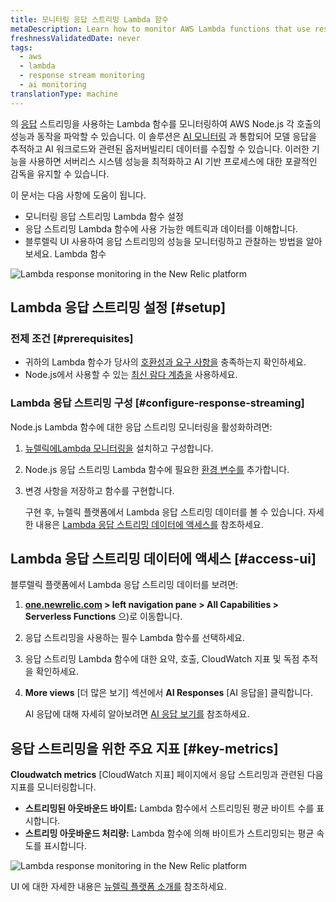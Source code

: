 ```yaml
---
title: 모니터링 응답 스트리밍 Lambda 함수
metaDescription: Learn how to monitor AWS Lambda functions that use response streaming in the New Relic.
freshnessValidatedDate: never
tags:
  - aws
  - lambda
  - response stream monitoring
  - ai monitoring
translationType: machine
---
```


의 [응답](https://aws.amazon.com/blogs/compute/introducing-aws-lambda-response-streaming/) 스트리밍을 사용하는 Lambda 함수를 모니터링하여 AWS Node.js 각 호출의 성능과 동작을 파악할 수 있습니다. 이 솔루션은 [AI 모니터링](/docs/ai-monitoring/intro-to-ai-monitoring/) 과 통합되어 모델 응답을 추적하고 AI 워크로드와 관련된 옵저버빌리티 데이터를 수집할 수 있습니다. 이러한 기능을 사용하면 서버리스 시스템 성능을 최적화하고 AI 기반 프로세스에 대한 포괄적인 감독을 유지할 수 있습니다.

이 문서는 다음 사항에 도움이 됩니다.

* 모니터링 응답 스트리밍 Lambda 함수 설정
* 응답 스트리밍 Lambda 함수에 사용 가능한 메트릭과 데이터를 이해합니다.
* 블루렐릭 UI 사용하여 응답 스트리밍의 성능을 모니터링하고 관찰하는 방법을 알아보세요. Lambda 함수

<img title="New Relic AI Responses page" alt="Lambda response monitoring in the New Relic platform" src="/images/ss-ai-response-page.gif" />

## Lambda 응답 스트리밍 설정 [#setup]

### 전제 조건 [#prerequisites]

* 귀하의 Lambda 함수가 당사의 [호환성과 요구 사항을](/docs/serverless-function-monitoring/aws-lambda-monitoring/instrument-lambda-function/compatibility-requirement-lambda-monitoring) 충족하는지 확인하세요.
* Node.js에서 사용할 수 있는 [최신 람다 계층을](https://layers.newrelic-external.com) 사용하세요.

### Lambda 응답 스트리밍 구성 [#configure-response-streaming]

Node.js Lambda 함수에 대한 응답 스트리밍 모니터링을 활성화하려면:

1. [뉴렐릭에Lambda 모니터링을](/docs/serverless-function-monitoring/aws-lambda-monitoring/instrument-lambda-function/configure-serverless-aws-monitoring) 설치하고 구성합니다.

2. Node.js 응답 스트리밍 Lambda 함수에 필요한 [환경 변수를](/docs/serverless-function-monitoring/aws-lambda-monitoring/instrument-lambda-function/env-variables-lambda) 추가합니다.

3. 변경 사항을 저장하고 함수를 구현합니다.

   구현 후, 뉴렐릭 플랫폼에서 Lambda 응답 스트리밍 데이터를 볼 수 있습니다. 자세한 내용은 [Lambda 응답 스트리밍 데이터에 액세스를](#access-ui) 참조하세요.

## Lambda 응답 스트리밍 데이터에 액세스 [#access-ui]

블루렐릭 플랫폼에서 Lambda 응답 스트리밍 데이터를 보려면:

1. <DNT>**[one.newrelic.com](https://one.newrelic.com) &gt; left navigation pane &gt; All Capabilities &gt; Serverless Functions**</DNT> 으)로 이동합니다.

2. 응답 스트리밍을 사용하는 필수 Lambda 함수를 선택하세요.

3. 응답 스트리밍 Lambda 함수에 대한 요약, 호출, CloudWatch 지표 및 독점 추적을 확인하세요.

4. **More views** \[더 많은 보기] 섹션에서 **AI Responses** \[AI 응답을] 클릭합니다.

   AI 응답에 대해 자세히 알아보려면 [AI 응답 보기를](/docs/ai-monitoring/explore-ai-data/view-ai-responses) 참조하세요.

## 응답 스트리밍을 위한 주요 지표 [#key-metrics]

**Cloudwatch metrics** \[CloudWatch 지표] 페이지에서 응답 스트리밍과 관련된 다음 지표를 모니터링합니다.

* **스트리밍된 아웃바운드 바이트:** Lambda 함수에서 스트리밍된 평균 바이트 수를 표시합니다.
* **스트리밍 아웃바운드 처리량:** Lambda 함수에 의해 바이트가 스트리밍되는 평균 속도를 표시합니다.

<img title="New Relic AI Responses page" alt="Lambda response monitoring in the New Relic platform" src="/images/ss-ai-response.webp" />

UI 에 대한 자세한 내용은 [뉴렐릭 플랫폼 소개를](/docs/new-relic-solutions/new-relic-one/introduction-new-relic-platform) 참조하세요.